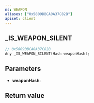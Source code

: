 ```yaml
---
ns: WEAPON
aliases: ["0x5809DBCA0A37C82B"]
apiset: client
---
```

## _IS_WEAPON_SILENT

```c
// 0x5809DBCA0A37C82B
Any _IS_WEAPON_SILENT(Hash weaponHash);
```


## Parameters
* **weaponHash**:

## Return value